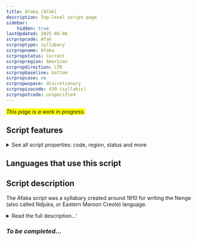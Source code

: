 ```yaml
---
title: Afaka [Afak]
description: Top-level script page
sidebar:
    hidden: true
lastUpdated: 2025-08-06
scrpropcode: Afak
scrproptype: syllabary
scrpropname: Afaka
scrpropstatus: Current
scrpropregion: American
scrpropdirection: LTR
scrpropbaseline: bottom
scrpropcase: no
scrpropwspace: discretionary
scrpropisocode: 439 (syllabic)
scrpropotcode: unspecified
---
```


<span style='background-color:yellow'>_This page is a work in progress._</span>


## Script features

<details>
<summary> See all script properties: code, region, status and more</summary>
<ScriptInfo />
</details>

## Languages that use this script

<WsList script='Afak' wsMax='5' />

## Script description

The Afaka script was a syllabary created around 1910 for writing the Nenge (also called Ndjuka, or Eastern Maroon Creole) language.

<details><summary>Read the full description...'</summary>_Not yet available._</details>

### _To be completed..._

